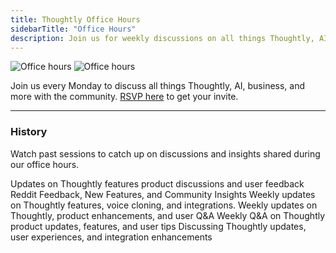 ```yaml
---
title: Thoughtly Office Hours
sidebarTitle: "Office Hours"
description: Join us for weekly discussions on all things Thoughtly, AI, business, and more.
---
```


<img className="block dark:hidden mb-8" src="/images/misc/office-hours-light.svg" alt="Office hours" />
<img className="hidden dark:block mb-8" src="/images/misc/office-hours-dark.svg" alt="Office hours" />

Join us every Monday to discuss all things Thoughtly, AI, business, and more with the community. [RSVP here](https://thoughtly.com/office-hours) to get your invite.

---

### History

Watch past sessions to catch up on discussions and insights shared during our office hours.

<Card title="March 24, 2025" icon="video" href="/resources/office-hours/03-24-2025" horizontal>
	Updates on Thoughtly features product discussions and user feedback
</Card>

<Card title="March 24, 2025" icon="video" href="/resources/office-hours/03-24-2025" horizontal>
	Reddit Feedback, New Features, and Community Insights
</Card>

<Card title="March 17, 2025" icon="video" href="/resources/office-hours/03-17-2025" horizontal>
	Weekly updates on Thoughtly features, voice cloning, and integrations.
</Card>

<Card title="March 10, 2025" icon="video" href="/resources/office-hours/03-10-2025" horizontal>
	Weekly updates on Thoughtly, product enhancements, and user Q&A
</Card>

<Card title="March 03, 2025" icon="video" href="/resources/office-hours/03-03-2025" horizontal>
	Weekly Q&A on Thoughtly product updates, features, and user tips
</Card>

<Card title="February 17, 2025" icon="video" href="/resources/office-hours/02-17-2025" horizontal>
	Discussing Thoughtly updates, user experiences, and integration enhancements
</Card>

